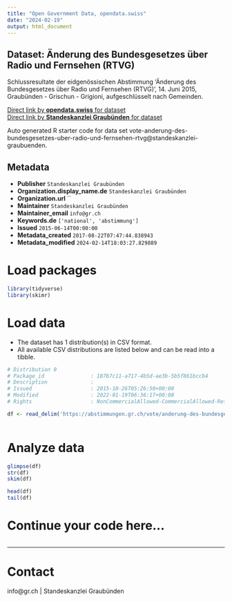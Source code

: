 ```yaml
---
title: "Open Government Data, opendata.swiss"
date: "2024-02-19"
output: html_document
---
```


## Dataset: Änderung des Bundesgesetzes über Radio und Fernsehen (RTVG)

Schlussresultate der eidgenössischen Abstimmung 'Änderung des Bundesgesetzes über Radio und Fernsehen (RTVG)', 14. Juni 2015, Graubünden - Grischun - Grigioni, aufgeschlüsselt nach Gemeinden.

[Direct link by **opendata.swiss** for dataset](https://opendata.swiss/de/dataset/anderung-des-bundesgesetzes-uber-radio-und-fernsehen-rtvg)<br>
[Direct link by **Standeskanzlei Graubünden** for dataset](https://abstimmungen.gr.ch/vote/anderung-des-bundesgesetzes-uber-radio-und-fernsehen-rtvg/data)

Auto generated R starter code for data set vote-anderung-des-bundesgesetzes-uber-radio-und-fernsehen-rtvg@standeskanzlei-graubuenden.

## Metadata

- **Publisher** `Standeskanzlei Graubünden`
- **Organization.display_name.de** `Standeskanzlei Graubünden`
- **Organization.url** ``
- **Maintainer** `Standeskanzlei Graubünden`
- **Maintainer_email** `info@gr.ch`
- **Keywords.de** `['national', 'abstimmung']`
- **Issued** `2015-06-14T00:00:00`
- **Metadata_created** `2017-08-22T07:47:44.838943`
- **Metadata_modified** `2024-02-14T18:03:27.829889`


# Load packages

```r

library(tidyverse)
library(skimr)

```

# Load data

-   The dataset has 1 distribution(s) in CSV format.
-   All available CSV distributions are listed below and can be read into a tibble.

```r

# Distribution 0
# Package_id               : 187b7c11-a717-4b5d-ae3b-5b5f861bccb4
# Description              : 
# Issued                   : 2015-10-26T05:26:50+00:00
# Modified                 : 2022-01-19T06:36:17+00:00
# Rights                   : NonCommercialAllowed-CommercialAllowed-ReferenceRequired

df <- read_delim('https://abstimmungen.gr.ch/vote/anderung-des-bundesgesetzes-uber-radio-und-fernsehen-rtvg/data-csv')



```

# Analyze data

```r

glimpse(df)
str(df)
skim(df)

head(df)
tail(df)

```

# Continue your code here...

```r

```

------------------------------------------------------------------------

# Contact

info@gr.ch | Standeskanzlei Graubünden
